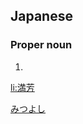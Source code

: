==Japanese==
{{ja-kanjitab|満|芳}}

===Proper noun===
{{ja-pos|proper|みつよし}}

# {{given name|male|lang=ja}}

[[Category:Japanese male given names|みつよし]]

[[li:満芳]]